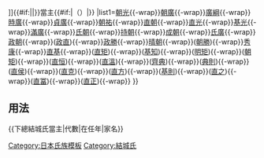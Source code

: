 {{Navbox
|name=下總結城氏當主
|title=[[File:Japanese Crest mitu Tomoe Old design.svg|20px|結城三頭右巴]][[結城氏|{{#if:{{{3|}}}|{{{3|}}}|下總結城氏}}]]{{#if:{{{1|}}}|{{{1|}}}|}}當主{{#if:{{{2|}}}|（{{{2|}}}）|}}
|list1=[[結城朝光|朝光]]{{-wrap}}[[結城朝廣|朝廣]]{{-wrap}}[[結城廣綱|廣綱]]{{-wrap}}[[結城時廣|時廣]]{{-wrap}}[[結城貞廣|貞廣]]{{-wrap}}[[結城朝祐|朝祐]]{{-wrap}}[[結城直朝|直朝]]{{-wrap}}[[結城直光|直光]]{{-wrap}}[[結城基光|基光]]{{-wrap}}[[結城滿廣|滿廣]]{{-wrap}}[[結城氏朝|氏朝]]{{-wrap}}[[結城持朝|持朝]]{{-wrap}}[[結城成朝|成朝]]{{-wrap}}[[結城氏廣|氏廣]]{{-wrap}}[[結城政朝|政朝]]{{-wrap}}([[結城政直|政直]]){{-wrap}}[[結城政勝|政勝]]{{-wrap}}[[結城晴朝|晴朝]]{{-wrap}}([[結城朝勝|朝勝]]){{-wrap}}[[結城秀康|秀康]]{{-wrap}}[[松平直基|直基]]{{-wrap}}([[松平直矩|直矩]]){{-wrap}}([[松平基知|基知]]){{-wrap}}([[松平明矩|明矩]]){{-wrap}}([[松平朝矩|朝矩]]){{-wrap}}([[松平直恒|直恒]]){{-wrap}}([[松平直溫 (川越藩主)|直溫]]){{-wrap}}([[松平齊典|齊典]]){{-wrap}}([[松平典則|典則]]){{-wrap}}([[松平直侯|直侯]]){{-wrap}}([[松平直克|直克]]){{-wrap}}([[松平直方 (前橋藩主)|直方]]){{-wrap}}([[松平基則|基則]]){{-wrap}}([[松平直之 (伯爵)|直之]]){{-wrap}}([[松平直冨|直冨]]){{-wrap}}([[松平直正|直正]]){{-wrap}}
}}<noinclude>

==用法==
<nowiki>{{下總結城氏當主|代數|在任年|家名}}</nowiki>
[[Category:日本氏族模板]]
[[Category:結城氏]]
</noinclude>